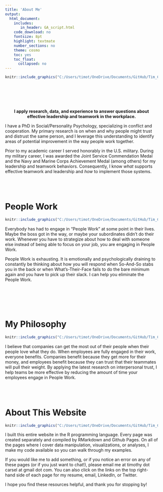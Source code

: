 ```yaml
---
title: 'About Me'
output:
  html_document:
    includes:
       in_header: GA_script.html
    code_download: no
    fontsize: 8pt
    highlight: textmate
    number_sections: no
    theme: cosmo    
    toc: yes
    toc_float:
      collapsed: no
---
```



```r
knitr::include_graphics("C:/Users/timot/OneDrive/Documents/GitHub/Tim_Carsel.github.io/headshot_9-2020.jpg")
```
<br/><br/><br/><br/>




<center>
**I apply research, data, and experience to answer questions about effective leadership and teamwork in the workplace.** 
</center>
I have a PhD in Social/Personality Psychology, specializing in conflict and cooperation. My primary research is on when and why people might trust and distrust the same person, and I leverage this understanding to identify areas of potential improvement in the way people work together. 

Prior to my academic career I served honorably in the U.S. military. During my military career, I was awarded the Joint Service Commendation Medal and the Navy and Marine Corps Achievement Medal (among others) for my leadership and teamwork behaviors. Consequently, I know *what* supports effective teamwork and leadership and *how* to implement those systems.
<br/><br/><br/><br/>




# People Work 
```r
knitr::include_graphics("C:/Users/timot/OneDrive/Documents/GitHub/Tim_Carsel.github.io/frustrated.jpg")
```

Everybody has had to engage in "People Work" at some point in their lives. Maybe the boss got in the way, or maybe your subordinates didn't do their work. Whenever you have to strategize about how to deal with someone else instead of being able to focus on your job, you are engaging in People Work. 

People Work is exhausting. It is emotionally and psychologically draining to constantly be thinking about how you will respond when So-And-So stabs you in the back or when What’s-Their-Face fails to do the bare minimum again and you have to pick up their slack. I can help you eliminate the People Work.

<br/><br/><br/><br/>




# My Philosophy 
```r
knitr::include_graphics("C:/Users/timot/OneDrive/Documents/GitHub/Tim_Carsel.github.io/workplace_image.jpg")
```

I believe that companies can get the most out of their people when their people love what they do. When employees are fully engaged in their work, everyone benefits. Companies benefit because they get more for their money, and employees benefit because they can trust that their teammates will pull their weight. By applying the latest research on interpersonal trust, I help teams be more effective by reducing the amount of time your employees engage in People Work. 
<br/><br/><br/><br/>




# About This Website
```r
knitr::include_graphics("C:/Users/timot/OneDrive/Documents/GitHub/Tim_Carsel.github.io/code.jpg")
```

I built this entire website in the R programming language. Every page was created separately and compiled by RMarkdown and Github Pages. On all of the pages where I cover data manipulation, visualizations, or analyses, I make my code available so you can walk through my examples. 

If you would like me to add something, or if you notice an error on any of these pages (or if you just want to chat!), please email me at timothy dot carsel at gmail dot com. You can also click on the links on the top right-hand side of each page for my resume, email, LinkedIn, or Twitter.

I hope you find these resources helpful, and thank you for stopping by!